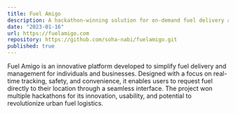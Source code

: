 ```yaml
---
title: Fuel Amigo
description: A hackathon-winning solution for on-demand fuel delivery and smart fuel management using real-time tracking.
date: "2023-01-16"
url: https://fuelamigo.com
repository: https://github.com/soha-nabi/fuelamigo.git
published: true
---
```

Fuel Amigo is an innovative platform developed to simplify fuel delivery and management for individuals and businesses. Designed with a focus on real-time tracking, safety, and convenience, it enables users to request fuel directly to their location through a seamless interface. The project won multiple hackathons for its innovation, usability, and potential to revolutionize urban fuel logistics.
